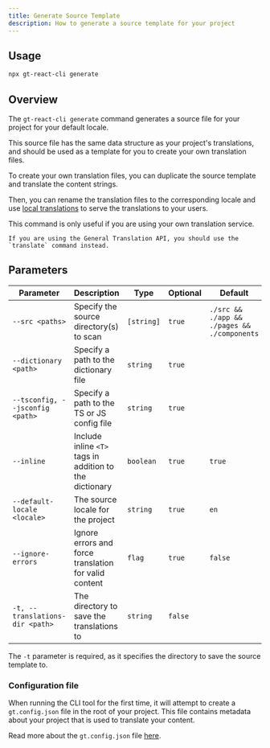 ```yaml
---
title: Generate Source Template
description: How to generate a source template for your project
---
```

## Usage

```bash
npx gt-react-cli generate
```

## Overview

The `gt-react-cli generate` command generates a source file for your project for your default locale.

This source file has the same data structure as your project's translations, and should be used as a template for you
to create your own translation files.

To create your own translation files, you can duplicate the source template and translate the content strings.

Then, you can rename the translation files to the corresponding locale and use [local translations](/docs/react/tutorials/local-tx) to serve the translations to your users.

<Callout type="info">
    This command is only useful if you are using your own translation service.

    If you are using the General Translation API, you should use the `translate` command instead.
</Callout>

## Parameters

| Parameter       | Description                                      | Type    | Optional | Default         |
|-----------------|--------------------------------------------------|---------|----------|-----------------|
| `--src <paths>`   | Specify the source directory(s) to scan                     | `[string]`  | `true`     | `./src && ./app && ./pages && ./components`      |
| `--dictionary <path>`    | Specify a path to the dictionary file                | `string`  | `true`     |                 |
| `--tsconfig, --jsconfig <path>`| Specify a path to the TS or JS config file | `string`  | `true`     |                 |
| `--inline`        | Include inline `<T>` tags in addition to the dictionary     | `boolean` | `true`     | `true`            |
| `--default-locale <locale>`| The source locale for the project                  | `string`  | `true`     |  `en`               |
| `--ignore-errors` | Ignore errors and force translation for valid content       | `flag` | `true`     | `false`           |
| `-t, --translations-dir <path>`    | The directory to save the translations to  | `string`  | `false`     |            |

The `-t` parameter is required, as it specifies the directory to save the source template to.


### Configuration file

When running the CLI tool for the first time, it will attempt to create a `gt.config.json` file in the root of your project.
This file contains metadata about your project that is used to translate your content.

Read more about the `gt.config.json` file [here](/docs/next/reference/gt-config).
